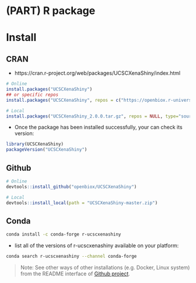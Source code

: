 # (PART) R package {-} 

# Install {#install}

## CRAN 
- https://cran.r-project.org/web/packages/UCSCXenaShiny/index.html

```r
# Online
install.packages("UCSCXenaShiny")
## or specific repos
install.packages("UCSCXenaShiny", repos = c("https://openbiox.r-universe.dev", "https://cran.r-project.org"))

# Local
install.packages("UCSCXenaShiny_2.0.0.tar.gz", repos = NULL, type="source")
```

- Once the package has been installed successfully, your can check its version:

```r
library(UCSCXenaShiny)
packageVersion("UCSCXenaShiny")
```


## Github

```r
# Online
devtools::install_github("openbiox/UCSCXenaShiny")

# Local
devtools::install_local(path = "UCSCXenaShiny-master.zip")
```


## Conda
```bash
conda install -c conda-forge r-ucscxenashiny
```

- list all of the versions of r-ucscxenashiny available on your platform:

```bash
conda search r-ucscxenashiny --channel conda-forge
```


> Note: See other ways of other installations (e.g. Docker, Linux system) from the README interface of [Github project](https://github.com/openbiox/UCSCXenaShiny).  







